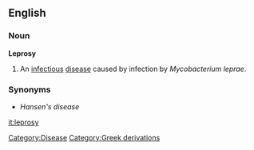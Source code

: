 ==English==
===Noun===
{{wikipedia}}
'''Leprosy'''
#An [[infectious]] [[disease]] caused by infection by ''Mycobacterium leprae''.
[[Category:Disease]]

===Synonyms===
*''Hansen's disease'' 
[[Category:Greek derivations]]

[[it:leprosy]]